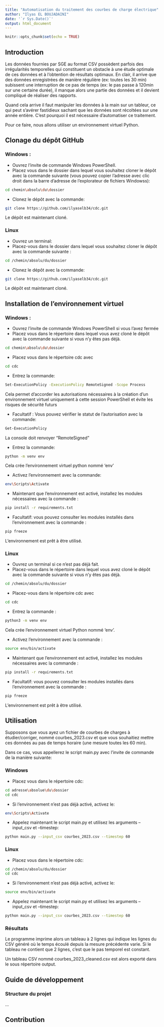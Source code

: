 ```yaml
---
title: "Automatisation du traitement des courbes de charge électrique"
author: "Ilyas EL BOUJADAINI"
date: '`r Sys.Date()`'
output: html_document
---
```


```r
knitr::opts_chunk$set(echo = TRUE)
```

## Introduction
Les données fournies par SGE au format CSV possèdent parfois des irrégularités temporelles qui constituent un obstacle à une étude optimale de ces données et à l'obtention de résultats optimaux. En clair, il arrive que des données enregistrées de manière régulière (ex: toutes les 30 min) subissent une interruption de ce pas de temps (ex: le pas passe à 120min sur une certaine durée), il manque alors une partie des données et il devient compliqué de réaliser des rapports.

Quand cela arrive il faut manipuler les données à la main sur un tableur, ce qui peut s'avérer fastidieux sachant que les données sont récoltées sur une année entière. C'est pourquoi il est nécessaire d'automatiser ce traitement.

Pour ce faire, nous allons utiliser un environnement virtuel Python.

## Clonage du dépôt GitHub

### Windows :

- Ouvrez l'invite de commande Windows PowerShell.
- Placez vous dans le dossier dans lequel vous souhaitez cloner le dépôt avec la commande suivante (vous pouvez copier l'adresse avec clic droit dans la barre d'adresse de l'explorateur de fichiers Windowss):
```bash
cd chemin\absolu\du\dossier
```
- Clonez le dépôt avec la commande:
```bash
git clone https://github.com/ilyaselb34/cdc.git
```
Le dépôt est maintenant cloné.

### Linux

- Ouvrez un terminal:
- Placez-vous dans le dossier dans lequel vous souhaitez cloner le dépôt avec la commande suivante :
```bash
cd /chemin/absolu/du/dossier
```
- Clonez le dépôt avec la commande:
```bash
git clone https://github.com/ilyaselb34/cdc.git
```
Le dépôt est maintenant cloné.

## Installation de l'environnement virtuel

### Windows :
- Ouvrez l'invite de commande Windows PowerShell si vous l'avez fermée
- Placez vous dans le répertoire dans lequel vous avez cloné le dépôt avec la commande suivante si vous n'y êtes pas déjà.
```bash
cd chemin\absolu\du\dossier
```

- Placez vous dans le répertoire cdc avec
```bash
cd cdc
```
- Entrez la commande:
```bash
Set-ExecutionPolicy -ExecutionPolicy RemoteSigned -Scope Process
```
Cela permet d'accorder les autorisations nécessaires à la création d'un environnement virtuel uniquement à cette session PowerShell et évite les risques de sécurité futurs

- Facultatif : Vous pouvez vérifier le statut de l'autorisation avec la commande:
```bash
Get-ExecutionPolicy
```
La console doit renvoyer "RemoteSigned"

- Entrez la commande:
```bash
python -m venv env
```
Cela crée l'environnement virtuel python nommé 'env'

- Activez l'environnement avec la commande:
```bash
env\Scripts\Activate
```

- Maintenant que l'environnement est activé, installez les modules nécessaires avec la commande :
```bash
pip install -r requirements.txt
```

- Facultatif: vous pouvez consulter les modules installés dans l'environnement avec la commande :
```bash
pip freeze
```
L'environnement est prêt à être utilisé.

### Linux
- Ouvrez un terminal si ce n'est pas déjà fait.
- Placez-vous dans le répertoire dans lequel vous avez cloné le dépôt avec la commande suivante si vous n'y êtes pas déjà.
```bash
cd /chemin/absolu/du/dossier
```
- Placez-vous dans le répertoire cdc avec
```bash
cd cdc
```
- Entrez la commande :
```bash
python3 -m venv env
```
Cela crée l'environnement virtuel Python nommé 'env'.

- Activez l'environnement avec la commande :
```bash
source env/bin/activate
```
- Maintenant que l'environnement est activé, installez les modules nécessaires avec la commande :
```bash
pip install -r requirements.txt
```

- Facultatif: vous pouvez consulter les modules installés dans l'environnement avec la commande :
```bash
pip freeze
```
L'environnement est prêt à être utilisé.

## Utilisation

Supposons que vous ayez un fichier de courbes de charges à étudier/corriger, nommé courbes_2023.csv et que vous souhaitiez mettre ces données au pas de temps horaire (une mesure toutes les 60 min).

Dans ce cas, vous appellerez le script main.py avec l'invite de commande de la manière suivante:

### Windows

- Placez vous dans le répertoire cdc:
```bash
cd adresse\absolue\du\dossier
cd cdc
```
- Si l'environnement n'est pas déjà activé, activez le:
```bash
env\Scripts\Activate
```

- Appelez maintenant le script main.py et utilisez les arguments --input_csv et --timestep:
```bash
python main.py --input_csv courbes_2023.csv --timestep 60
```

### Linux

- Placez vous dans le répertoire cdc:
```bash
cd /chemin/absolu/du/dossier
cd cdc
```
- Si l'environnement n'est pas déjà activé, activez le:
```bash
source env/bin/activate
```

- Appelez maintenant le script main.py et utilisez les arguments --input_csv et --timestep:
```bash
python main.py --input_csv courbes_2023.csv --timestep 60
```

### Résultats
Le programme imprime alors un tableau à 2 lignes qui indique les lignes du CSV généré où le temps écoulé depuis la mesure précédente varie. Si le tableau ne contient que 2 lignes, c'est que le pas temporel est constant.

Un tableau CSV nommé courbes_2023_cleaned.csv est alors exporté dans le sous répertoire output.

## Guide de développement
### Structure du projet
...

## Contribution
